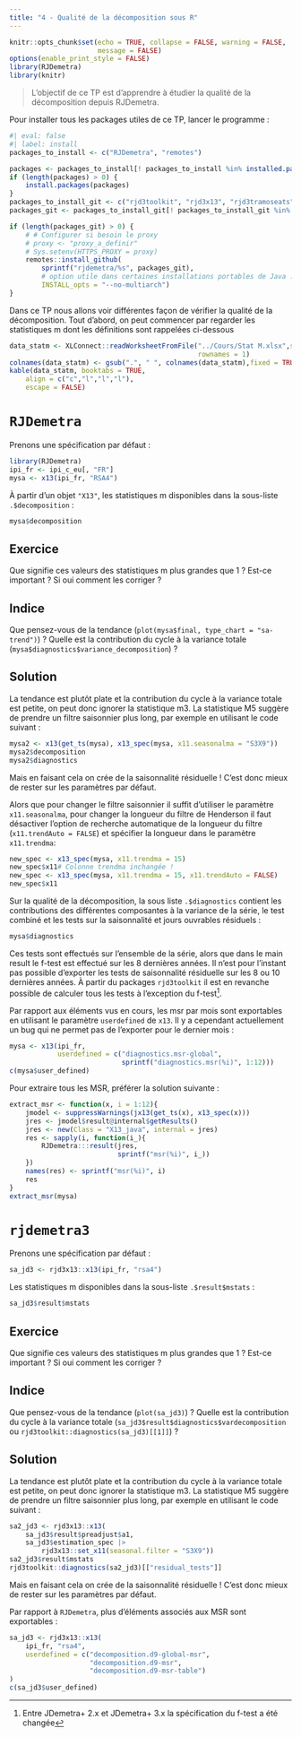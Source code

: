 ```yaml
---
title: "4 - Qualité de la décomposition sous R"
---
```


```r
knitr::opts_chunk$set(echo = TRUE, collapse = FALSE, warning = FALSE,
					  message = FALSE)
options(enable_print_style = FALSE)
library(RJDemetra)
library(knitr)
```


> L'objectif de ce TP est d'apprendre à étudier la qualité de la décomposition depuis RJDemetra.


Pour installer tous les packages utiles de ce TP, lancer le programme :

```r
#| eval: false
#| label: install
packages_to_install <- c("RJDemetra", "remotes")

packages <- packages_to_install[! packages_to_install %in% installed.packages()[,"Package"]]
if (length(packages) > 0) {
	install.packages(packages)
}
packages_to_install_git <- c("rjd3toolkit", "rjd3x13", "rjd3tramoseats", "rjd3providers", "rjdemetra3")
packages_git <- packages_to_install_git[! packages_to_install_git %in% installed.packages()[,"Package"]]

if (length(packages_git) > 0) {
	# # Configurer si besoin le proxy
	# proxy <- "proxy_a_definir"
	# Sys.setenv(HTTPS_PROXY = proxy)
	remotes::install_github(
		sprintf("rjdemetra/%s", packages_git),
		# option utile dans certaines installations portables de Java :
		INSTALL_opts = "--no-multiarch")
}
```


Dans ce TP nous allons voir différentes façon de vérifier la qualité de la décomposition.
Tout d'abord, on peut commencer par regarder les statistiques m dont les définitions sont rappelées ci-dessous

```r
data_statm <- XLConnect::readWorksheetFromFile("../Cours/Stat M.xlsx",sheet = 1,
											   rownames = 1)
colnames(data_statm) <- gsub(".", " ", colnames(data_statm),fixed = TRUE)
kable(data_statm, booktabs = TRUE,
	align = c("c","l","l","l"),
	escape = FALSE) 
```

# `RJDemetra`

Prenons une spécification par défaut :

```r
library(RJDemetra)
ipi_fr <- ipi_c_eu[, "FR"]
mysa <- x13(ipi_fr, "RSA4")
```

À partir d'un objet `"X13"`, les statistiques m disponibles dans la sous-liste `.$decomposition` :

```r
mysa$decomposition
```

::: callout-note
## Exercice
Que signifie ces valeurs des statistiques m plus grandes que 1 ?
Est-ce important ? 
Si oui comment les corriger ?
:::

::: {.callout-caution collapse="true"}
## Indice
Que pensez-vous de la tendance (`plot(mysa$final, type_chart = "sa-trend")`) ? 
Quelle est la contribution du cycle à la variance totale (`mysa$diagnostics$variance_decomposition`) ? 
:::

::: {.callout-tip collapse="true"}
## Solution
La tendance est plutôt plate et la contribution du cycle à la variance totale est petite, on peut donc ignorer la statistique m3. 
La statistique M5 suggère de prendre un filtre saisonnier plus long, par exemple en utilisant le code suivant :
```r
mysa2 <- x13(get_ts(mysa), x13_spec(mysa, x11.seasonalma = "S3X9"))
mysa2$decomposition
mysa2$diagnostics
```

Mais en faisant cela on crée de la saisonnalité résiduelle ! C'est donc mieux de rester sur les paramètres par défaut.
:::

Alors que pour changer le filtre saisonnier il suffit d'utiliser le paramètre `x11.seasonalma`, pour changer la longueur du filtre de Henderson il faut désactiver l'option de recherche automatique de la longueur du filtre (`x11.trendAuto = FALSE`) et spécifier la longueur dans le paramètre `x11.trendma`:

```r
new_spec <- x13_spec(mysa, x11.trendma = 15)
new_spec$x11# Colonne trendma inchangée !
new_spec <- x13_spec(mysa, x11.trendma = 15, x11.trendAuto = FALSE)
new_spec$x11
```

Sur la qualité de la décomposition, la sous liste `.$diagnostics` contient les contributions des différentes composantes à la variance de la série, le test combiné et les tests sur la saisonnalité et jours ouvrables résiduels :

```r
mysa$diagnostics
```

Ces tests sont effectués sur l'ensemble de la série, alors que dans le main result le f-test est effectué sur les 8 dernières années.
Il n'est pour l'instant pas possible d'exporter les tests de saisonnalité résiduelle sur les 8 ou 10 dernières années.
À partir du packages `rjd3toolkit` il est en revanche possible de calculer tous les tests à l'exception du f-test^[Entre JDemetra+ 2.x et JDemetra+ 3.x la spécification du f-test a été changée].

Par rapport aux éléments vus en cours, les msr par mois sont exportables en utilisant le paramètre `userdefined` de `x13`.
Il y a cependant actuellement un bug qui ne permet pas de l'exporter pour le dernier mois :

```r
mysa <- x13(ipi_fr, 
			userdefined = c("diagnostics.msr-global",
							sprintf("diagnostics.msr(%i)", 1:12)))
c(mysa$user_defined)
```

Pour extraire tous les MSR, préférer la solution suivante :

```r
extract_msr <- function(x, i = 1:12){
	jmodel <- suppressWarnings(jx13(get_ts(x), x13_spec(x)))
	jres <- jmodel$result@internal$getResults()
	jres <- new(Class = "X13_java", internal = jres)
	res <- sapply(i, function(i_){
		RJDemetra:::result(jres,
						   sprintf("msr(%i)", i_))
	})
	names(res) <- sprintf("msr(%i)", i)
	res
}
extract_msr(mysa)
```


# `rjdemetra3`

Prenons une spécification par défaut :

```r
sa_jd3 <- rjd3x13::x13(ipi_fr, "rsa4")
```

Les statistiques m disponibles dans la sous-liste `.$result$mstats` :

```r
sa_jd3$result$mstats
```

::: callout-note
## Exercice
Que signifie ces valeurs des statistiques m plus grandes que 1 ? Est-ce important ? 
Si oui comment les corriger ?
:::

::: {.callout-caution collapse="true"}
## Indice
Que pensez-vous de la tendance (`plot(sa_jd3)`) ? 
Quelle est la contribution du cycle à la variance totale (`sa_jd3$result$diagnostics$vardecomposition` ou `rjd3toolkit::diagnostics(sa_jd3)[[1]]`) ? 
:::

::: {.callout-tip collapse="true"}
## Solution
La tendance est plutôt plate et la contribution du cycle à la variance totale est petite, on peut donc ignorer la statistique m3. 
La statistique M5 suggère de prendre un filtre saisonnier plus long, par exemple en utilisant le code suivant :
```r
sa2_jd3 <- rjd3x13::x13(
	sa_jd3$result$preadjust$a1,
	sa_jd3$estimation_spec |> 
		rjd3x13::set_x11(seasonal.filter = "S3X9"))
sa2_jd3$result$mstats
rjd3toolkit::diagnostics(sa2_jd3)[["residual_tests"]]
```

Mais en faisant cela on crée de la saisonnalité résiduelle ! C'est donc mieux de rester sur les paramètres par défaut.
:::


Par rapport à `RJDemetra`, plus d'éléments associés aux MSR sont exportables :

```r
sa_jd3 <- rjd3x13::x13(
	ipi_fr, "rsa4", 
	userdefined = c("decomposition.d9-global-msr", 
					"decomposition.d9-msr", 
					"decomposition.d9-msr-table")
)
c(sa_jd3$user_defined)
```
